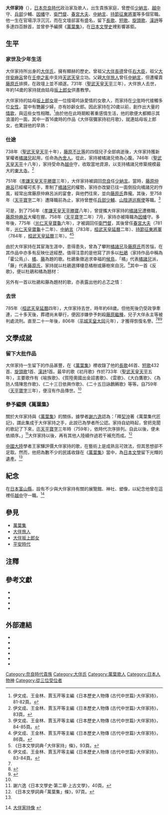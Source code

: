{{Infobox Biography
| subject_name   = 大伴家持 
| image_name     = Hyakuninisshu 006.jpg
| image_size     = 200px
| image_caption  = 大伴家持像
| date_of_birth  = 約718年
| place_of_birth = {{JAP}}
| date_of_death  = 785年
| place_of_death = {{JAP}}
| occupation     = [[日本|日本]][[奈良時代|奈良時代]]政治家及歌人
}}

{{japanese|japanese=大伴家持|kana=おおとも の やかもち|romaji=Ōtomo no Yakamochi}}

'''大伴家持'''（{{bd|約718年||785年|}}），[[日本|日本]][[奈良時代|奈良時代]]政治家及歌人，出生貴族家庭，曾歷任[[少納言|少納言]]、[[越中|越中]]守、[[兵部|兵部]]少輔、[[因幡|因幡]]守、[[衛門督|衛門督]]、[[春宮大夫|春宮大夫]]、[[中納言|中納言]]、[[持節|持節]][[征東將軍|征東將軍]]等多個官職。他一生在官場浮浮沉沉，而在文壇郤富有盛名，留下[[長歌|長歌]]、[[短歌|短歌]]、[[旋頭歌|旋頭歌]]、[[漢詩|漢詩]]等多達四百餘首，並曾參予編撰《[[萬葉集|萬葉集]]》，在[[日本文學|日本文學史]]裡影響甚鉅。

== 生平 ==
=== 家世及少年生活 ===
{{see|大伴旅人|大伴坂上郎女}}
大伴家持所出身的[[大伴氏|大伴氏]]，擁有顯赫的歷史。曾祖父[[大伴長德|大伴長德]]曾任[[右大臣|右大臣]]，祖父[[大伴安麻呂|大伴安麻呂]]曾在[[壬申之亂|壬申之亂]]中支持[[天武天皇|天武天皇]]立功。父親[[大伴旅人|大伴旅人]]曾任[[中納言|中納言]]，但遭權貴[[藤原氏|藤原氏]]排擠，在政壇上並不順遂。731年（[[天平_(聖武天皇)|聖武天皇天平]]三年），大伴旅人去世，年約14歲的家持就由姑母[[大伴坂上郎女|坂上郎女]]供書教學。

大伴家持的姑母[[大伴坂上郎女|坂上郎女]]是一位擅場吟詠愛情的女歌人，而家持在[[少年|少年]]時代接觸多位[[女性|女性]]，當中有艷麗少婦，亦有妙齡女郎。因此家持在20歲以前，創作出大量的[[情歌|情歌]]，與這些女性相贈。<ref>伊文成、王金林、賈玉芹等主編《日本歷史人物傳 (古代中世篇)‧大伴家持》，81-82頁。</ref>由於他在此時期較著重感情生活，他的歌便大都顯示其浪漫的一面，其中一首16歲時的作品《大伴宿彌家持初月歌》，就連姑母坂上郎女，也驚訝他的早熟：

{{cquote2|

{{lang|ja|振仰けて　若月見れば　一目見し　人の眉引　思ほゆるかも}}<ref name="大伴家持全集本文編">{{ja}}[http://www.asahi-net.or.jp/~sg2h-ymst/yakauta_h.html 大伴家持全集本文編]</ref>

（中譯：仰望芽月可見；如曾一睹伊人眉，牽動思念。）<ref>《萬葉集》第六卷，第994首，趙樂甡中譯本，244頁。</ref>}}

=== 仕途 ===
738年（[[天平_(聖武天皇)|聖武天皇天平]]十年），[[藤原不比等|藤原不比等]]的四個兒子全部病逝後，大伴家持獲新掌權者[[橘諸兄|橘諸兄]]起用，任命為[[內舍人|內舍人]]。從此，家持被橘諸兄倚為心腹。746年（[[天平_(聖武天皇)|聖武天皇天平]]十八年），家持受命為[[越中|越中]]守，收取當地資源，以支持橘諸兄修築規模最大的[[東大寺|東大寺]]。<ref>伊文成、王金林、賈玉芹等主編《日本歷史人物傳 (古代中世篇)‧大伴家持》，83頁。</ref>

751年（[[天平勝寶|孝謙天皇天平勝寶]]三年），大伴家持被調回[[奈良县|奈良]]任[[少納言|少納言]]。當時，[[藤原仲麻呂|藤原仲麻呂]]已經權可炙手，牽制了[[橘諸兄|橘諸兄]]的權勢，家持亦改變已往一面倒投向橘諸兄的作風，經常出席藤原仲麻呂派的宴會，與他們往來，並向[[藤原氏|藤原氏]]靠攏。其後，至758年（[[天平寶字|天平寶字]]二年）遭降職前為止，家持曾歷任[[兵部|兵部]][[少輔|少輔]]、[[山陰道_(日本)|山陰道]][[巡察使|巡察使]]等職。<ref>伊文成、王金林、賈玉芹等主編《日本歷史人物傳 (古代中世篇)‧大伴家持》，84-85頁。</ref>

可是，到了756年（[[天平勝寶|孝謙天皇天平勝寶]]八年），曾提攜大伴家持的[[橘諸兄|橘諸兄]]遭撤職，[[藤原仲麻呂|藤原仲麻呂]]大權在握。758年（[[天平寶字|天平寶字]]二年）7月，家持亦被降職為[[因幡|因幡]]守。多年後，775年（[[寶龜|光仁天皇寶龜]]六年），才被調回任[[衛門督|衛門督]]，其後曾任[[春宮大夫|春宮大夫]]（781年，[[寶龜|光仁天皇寶龜]]十二年）、[[中納言|中納言]]（783年，[[延曆|桓武天皇延曆]]二年）、[[持節征東將軍|持節征東將軍]]（784年 ，[[延曆|桓武天皇延曆]]三年）。<ref name="人物傳86">伊文成、王金林、賈玉芹等主編《日本歷史人物傳 (古代中世篇)‧大伴家持》，86頁。</ref><ref name="日本文學詞典93">《日本文學詞典‧「大伴家持」條》，93頁。</ref>

由於大伴家持在其宦海生涯中，患得患失，曾為了攀附[[橘諸兄|橘諸兄]]及[[藤原氏|藤原氏]]而苦惱，在其作品中亦多有反映仕途經歷。值得注意的是他寫了許多以[[杜鵑|杜鵑]]（家持作品中稱為「霍公鳥」）、[[橘|橘]]、[[藤|藤]]為題的歌。杜鵑象徵追求幸福的[[候鳥|候鳥]]，「橘」代表[[橘諸兄|橘諸兄]]派，「藤」代表[[藤原氏|藤原氏]]，家持就以杜鵑選擇棲息橘樹或藤樹來自況。<ref>伊文成、王金林、賈玉芹等主編《日本歷史人物傳 (古代中世篇)‧大伴家持》，83-84頁。</ref>其中一首《反歌》，便以杜鵑和橘為題材：

{{cquote2|
{{lang|ja|霍公鳥　いとねたけくは　橘の　花散るときに　来鳴き響むる}}<ref name="大伴家持全集本文編" />

（中譯：杜鵑可憎，不乘時啼；花橘已見凋落，卻來嗚不已。）<ref>《萬葉集》第十八卷，第4092首，趙樂甡中譯本，757頁。</ref>}}

另外有一首以杜鵑和藤為題材的歌，亦表露出他的忐忑之情：
{{cquote2|

{{lang|ja|霍公鳥　鳴く羽触にも　散りにけり　盛り過ぐらし　藤なみの花}}<ref name="大伴家持全集本文編" />

（中譯：杜鵑振羽啼，羽觸花落；藤波花，似乎盛時過。）<ref>《萬葉集》第十九卷，第4193首，趙樂甡中譯本，790頁。</ref>}}

=== 去世 ===
785年（[[延曆|桓武天皇延曆]]四年），大伴家持去世，時年約68歲。但他死後仍受政爭牽連，二十多天後，葬禮尚未舉行，便因涉嫌參予刺殺[[藤原繼種|藤原繼種]]，兒子大伴永主等被判處流刑。直至二十一年後，806年（[[大同_(平城天皇)|平城天皇大同]]元年），才獲得恢復名譽。<ref name="人物傳86" /><ref>{{Cite web |url=http://miko.org/~uraki/kuon/furu/text/syokki/syokki38.htm#skk38_06 |title=久遠之絆──《續日本紀‧卷卅八》 |access-date=2008-06-15 |archive-date=2020-06-13 |archive-url=https://web.archive.org/web/20200613164939/https://miko.org/~uraki/kuon/furu/text/syokki/syokki38.htm#skk38_06 |dead-url=no }}</ref><ref>{{Cite web |url=http://miko.org/~uraki/kuon/furu/text/dainihonsi/dns121.htm#03 |title=久遠之絆──《大日本史‧卷一二一‧大伴家持傳》 |access-date=2008-06-15 |archive-date=2020-05-18 |archive-url=https://web.archive.org/web/20200518140438/https://miko.org/~uraki/kuon/furu/text/dainihonsi/dns121.htm#03 |dead-url=no }}</ref>

== 文學成就 ==
=== 留下大批作品 ===
大伴家持一生留下的作品甚豐，在《[[萬葉集|萬葉集]]》裡收錄了他的[[長歌|長歌]]46首、[[短歌|短歌]]432首、[[旋頭歌|旋頭歌]]1首、[[漢詩|漢詩]]1首。最早的歌《初月歌》作於733年（[[天平_(聖武天皇)|聖武天皇天平]]五年），主要歌作有《喻族歌》、《賀陸奧國出金詔書歌》、《雲歌》、《大白鷹歌》、《為防人情陳思作歌》、《二十三日依興作歌》、《二十五日詠鶬鶊歌》等等。自759年（[[天平寶字|天平寶字]]三年），便沒有作品傳世。<ref name="日本文學詞典93" />

=== 參予編撰《萬葉集》 ===
{{see|萬葉集}}
關於大伴家持與《[[萬葉集|萬葉集]]》的關係，據學者[[謝六逸|謝六逸]]認為：「釋[[契沖|契沖]]著《萬葉集代匠記》，謂此集成于大伴家持之手，此說已為學者所公認。家持自幼時起，曾把見聞的歌記了下來，迄[[天平寶字|天平寶字]]三年時（759年），依時代次序排列。自此以後，便未依順序。」<ref>謝六逸《日本文學史‧第二章‧上古文學》，40頁。</ref>大伴家持以後，再有其他人陸續作過若干補充而成。<ref>《日本文學詞典‧「萬葉集」條》，97頁。</ref>

[[中國大陸|中國大陸]]學者王家驊評價大伴家持的歌，在藝術上是成熟且可效法，但其思想卻不足取。然而，他把為數不少的民謠收錄在《[[萬葉集|萬葉集]]》當中，為[[日本文學|日本文學]]留下光輝的遺產。<ref name="人物傳86" />

== 紀念 ==
在[[日本|日本]][[富山縣|富山縣]]，設有不少與大伴家持有關的展覽館、神社、塑像，以紀念他曾在這裡任[[越中|越中]]守一職。<ref>{{ja}}[http://www1.tcnet.ne.jp/sakaguti/hitori53.htm 大伴家持像] {{Wayback|url=http://www1.tcnet.ne.jp/sakaguti/hitori53.htm |date=20051121105426 }}</ref>

== 參見 ==
* [[萬葉集|萬葉集]]
* [[大伴旅人|大伴旅人]]
* [[大伴坂上郎女|大伴坂上郎女]]
* [[平安時代|平安時代]]

== 注釋 ==
{{reflist|2}}

== 參考文獻 ==
<div class="references-small">
* {{cite book|title=《[[萬葉集|萬葉集]]》|author=[[趙樂甡|趙樂甡]]譯|location=[[南京|南京]]|publisher=[[譯林出版社|譯林出版社]]（2002）ISBN 7-80657-211-2|language=zh}}
* {{cite book|title=《[[日本文學詞典|日本文學詞典]]》|publisher=[[上海辭書出版社|上海辭書出版社]]（1994）ISBN 7-5326-0054-8|language=zh}}
* {{cite book|title=《日本歷史人物傳 (古代中世篇)》|author=[[伊文成|伊文成]]、[[王金林|王金林]]、[[賈玉芹|賈玉芹]]等主編|publisher=黑龍江人民出版社（1984）|location=[[哈爾濱|哈爾濱]]|language=zh}}
* {{cite book|title=《日本文學史》|author=[[謝六逸|謝六逸]]|location=[[上海|上海]]|publisher=[[上海書店|上海書店]]（1991）ISBN 7-80569-432-X|language=zh}}
</div>

== 外部連結 ==
{{Commonscat|Ootomo-no Yakamochi}}
{{Wikiquote|大伴家持}}
* {{ja}}{{cite web|url=http://miko.org/~uraki/kuon/furu/text/waka/manyou/manyou_f.htm|title=久遠之絆──《万葉集》|deadurl=yes|archiveurl=https://web.archive.org/web/20080915050321/http://miko.org/~uraki/kuon/furu/text/waka/manyou/manyou_f.htm|archivedate=2008-09-15|access-date=2008-06-16}}
* {{zh}}{{cite web|url=http://miko.org/~uraki/kuon/furu/text/syokki/syokkitop.htm|title=久遠之絆──《續日本紀》|access-date=2008-06-15|archive-date=2020-08-12|archive-url=https://web.archive.org/web/20200812124245/https://miko.org/~uraki/kuon/furu/text/syokki/syokkitop.htm|dead-url=no}}
* {{zh}}{{cite web|url=http://miko.org/~uraki/kuon/furu/text/dainihonsi/dns121.htm|title=久遠之絆──《大日本史‧卷一二一》（附有大伴家持傳）|access-date=2008-06-15|archive-date=2020-05-18|archive-url=https://web.archive.org/web/20200518140438/https://miko.org/~uraki/kuon/furu/text/dainihonsi/dns121.htm|dead-url=no}}
* {{ja}}{{cite web|url=http://www.asahi-net.or.jp/~sg2h-ymst/yakauta_h.html|title=《大伴家持全集本文編》|accessdate=2008-06-14|archive-date=2016-03-03|archive-url=https://web.archive.org/web/20160303182719/http://www.asahi-net.or.jp/~sg2h-ymst/yakauta_h.html|dead-url=yes}}
* {{ja}}{{cite web|url=http://www1.tcnet.ne.jp/sakaguti/hitori53.htm|title=大伴家持像|deadurl=yes|archiveurl=https://web.archive.org/web/20051121105426/http://www1.tcnet.ne.jp/sakaguti/hitori53.htm|archivedate=2005-11-21|access-date=2008-06-14}}
* {{ja}}{{cite web|url= http://www.asahi-net.or.jp/~sg2h-ymst/index.html|title= 大伴家持の世界|access-date= 2008-06-14|archive-date= 2016-03-04|archive-url= https://web.archive.org/web/20160304204933/http://www.asahi-net.or.jp/~sg2h-ymst/index.html|dead-url= no}}

{{三十六歌仙}}
{{百人一首}}
{{時代不同歌合}}

{{Authority control}}
[[Category:奈良時代貴族|Category:奈良時代貴族]]
[[Category:大伴氏|Category:大伴氏]]
[[Category:萬葉歌人|Category:萬葉歌人]]
[[Category:日本人物神|Category:日本人物神]]
[[Category:從三位受位者|Category:從三位受位者]]
